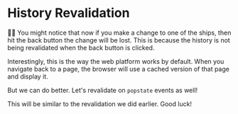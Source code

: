 # History Revalidation

👨‍💼 You might notice that now if you make a change to one of the ships, then hit
the back button the change will be lost. This is because the history is not
being revalidated when the back button is clicked.

Interestingly, this is the way the web platform works by default. When you
navigate back to a page, the browser will use a cached version of that page and
display it.

But we can do better. Let's revalidate on `popstate` events as well!

This will be similar to the revalidation we did earlier. Good luck!
